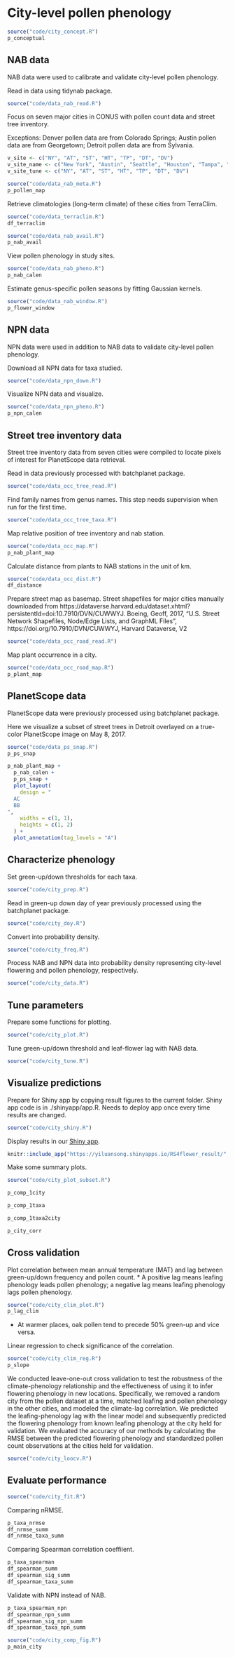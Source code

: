 # City-level pollen phenology

```r
source("code/city_concept.R")
p_conceptual
```

## NAB data

NAB data were used to calibrate and validate city-level pollen phenology.

Read in data using tidynab package.
```r
source("code/data_nab_read.R")
```

Focus on seven major cities in CONUS with pollen count data and street tree inventory.

Exceptions: Denver pollen data are from Colorado Springs; Austin pollen data are from Georgetown; Detroit pollen data are from Sylvania.

```r
v_site <- c("NY", "AT", "ST", "HT", "TP", "DT", "DV")
v_site_name <- c("New York", "Austin", "Seattle", "Houston", "Tampa", "Detroit", "Denver")
v_site_tune <- c("NY", "AT", "ST", "HT", "TP", "DT", "DV")
```

```r
source("code/data_nab_meta.R")
p_pollen_map
```

Retrieve climatologies (long-term climate) of these cities from TerraClim.
```r
source("code/data_terraclim.R")
df_terraclim
```

```r
source("code/data_nab_avail.R")
p_nab_avail
```

View pollen phenology in study sites.
```r
source("code/data_nab_pheno.R")
p_nab_calen
```

Estimate genus-specific pollen seasons by fitting Gaussian kernels.
```r
source("code/data_nab_window.R")
p_flower_window
```

## NPN data

NPN data were used in addition to NAB data to validate city-level pollen phenology.

Download all NPN data for taxa studied.
```r
source("code/data_npn_down.R")
```

Visualize NPN data and visualize.
```r
source("code/data_npn_pheno.R")
p_npn_calen
```

## Street tree inventory data

Street tree inventory data from seven cities were compiled to locate pixels of interest for PlanetScope data retrieval.

Read in data previously processed with batchplanet package.
```r
source("code/data_occ_tree_read.R")
```

Find family names from genus names. This step needs supervision when run for the first time.
```r
source("code/data_occ_tree_taxa.R")
```

Map relative position of tree inventory and nab station.
```r
source("code/data_occ_map.R")
p_nab_plant_map
```

Calculate distance from plants to NAB stations in the unit of km.
```r
source("code/data_occ_dist.R")
df_distance
```

Prepare street map as basemap. Street shapefiles for major cities manually downloaded from https://dataverse.harvard.edu/dataset.xhtml?persistentId=doi:10.7910/DVN/CUWWYJ.
Boeing, Geoff, 2017, "U.S. Street Network Shapefiles, Node/Edge Lists, and GraphML Files", https://doi.org/10.7910/DVN/CUWWYJ, Harvard Dataverse, V2
```r
source("code/data_occ_road_read.R")
```

Map plant occurrence in a city.
```r
source("code/data_occ_road_map.R")
p_plant_map
```


## PlanetScope data

PlanetScope data were previously processed using batchplanet package.

Here we visualize a subset of street trees in Detroit overlayed on a true-color PlanetScope image on May 8, 2017.
```r
source("code/data_ps_snap.R")
p_ps_snap
```

```r
p_nab_plant_map +
  p_nab_calen +
  p_ps_snap +
  plot_layout(
    design = "
  AC
  BB
",
    widths = c(1, 1),
    heights = c(1, 2)
  ) +
  plot_annotation(tag_levels = "A")
```

## Characterize phenology
Set green-up/down thresholds for each taxa.
```r
source("code/city_prep.R")
```

Read in green-up down day of year previously processed using the batchplanet package.
```r
source("code/city_doy.R")
```

Convert into probability density.
```r
source("code/city_freq.R")
```

Process NAB and NPN data into probability density representing city-level flowering and pollen phenology, respectively.
```r
source("code/city_data.R")
```

## Tune parameters

Prepare some functions for plotting.
```r
source("code/city_plot.R")
```

Tune green-up/down threshold and leaf-flower lag with NAB data.
```r
source("code/city_tune.R")
```

## Visualize predictions

Prepare for Shiny app by copying result figures to the current folder. Shiny app code is in ./shinyapp/app.R. Needs to deploy app once every time results are changed.
```r
source("code/city_shiny.R")
```

Display results in our <a href="https://yiluansong.shinyapps.io/RS4flower_result/" target="_blank">Shiny app</a>.
```r
knitr::include_app("https://yiluansong.shinyapps.io/RS4flower_result/", height = "600px")
```

Make some summary plots.
```r
source("code/city_plot_subset.R")
```

```r
p_comp_1city
```

```r
p_comp_1taxa
```

```r
p_comp_1taxa2city
```

```r
p_city_corr
```

## Cross validation

Plot correlation between mean annual temperature (MAT) and lag between green-up/down frequency and pollen count.
* A positive lag means leafing phenology leads pollen phenology; a negative lag means leafing phenology lags pollen phenology.
```r
source("code/city_clim_plot.R")
p_lag_clim
```
* At warmer places, oak pollen tend to precede 50% green-up and vice versa.

Linear regression to check significance of the correlation.
```r
source("code/city_clim_reg.R")
p_slope
```

We conducted leave-one-out cross validation to test the robustness of the climate-phenology relationship and the effectiveness of using it to infer flowering phenology in new locations. Specifically, we removed a random city from the pollen dataset at a time, matched leafing and pollen phenology in the other cities, and modeled the climate-lag correlation. We predicted the leafing-phenology lag with the linear model and subsequently predicted the flowering phenology from known leafing phenology at the city held for validation. We evaluated the accuracy of our methods by calculating the RMSE between the predicted flowering phenology and standardized pollen count observations at the cities held for validation.

```r
source("code/city_loocv.R")
```

## Evaluate performance

```r
source("code/city_fit.R")
```

Comparing nRMSE.

```r
p_taxa_nrmse
df_nrmse_summ
df_nrmse_taxa_summ
```

Comparing Spearman correlation coeffiient.

```r
p_taxa_spearman
df_spearman_summ
df_spearman_sig_summ
df_spearman_taxa_summ
```

Validate with NPN instead of NAB.

```r
p_taxa_spearman_npn
df_spearman_npn_summ
df_spearman_sig_npn_summ
df_spearman_taxa_npn_summ
```

```r
source("code/city_comp_fig.R")
p_main_city
```
